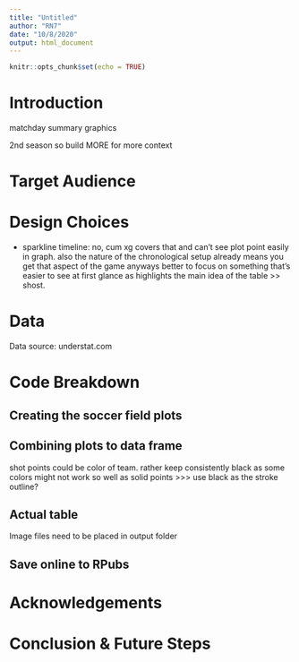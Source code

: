 ```yaml
---
title: "Untitled"
author: "RN7"
date: "10/8/2020"
output: html_document
---
```


```r
knitr::opts_chunk$set(echo = TRUE)
```



# Introduction

matchday summary graphics



2nd season so build MORE for more context 




# Target Audience

# Design Choices

- sparkline timeline: no, cum xg covers that and can't see plot point easily in graph. also the nature of the chronological setup already means you get that aspect of the game anyways
better to focus on something that's easier to see at first glance as highlights the main idea of the table >> shost. 

# Data

Data source: understat.com




# Code Breakdown

## Creating the soccer field plots






## Combining plots to data frame


shot points could be color of team. rather keep consistently black as some colors might not work so well as solid points >>> use black as the stroke outline?

## Actual table




Image files need to be placed in output folder

## Save online to RPubs





# Acknowledgements


# Conclusion & Future Steps







